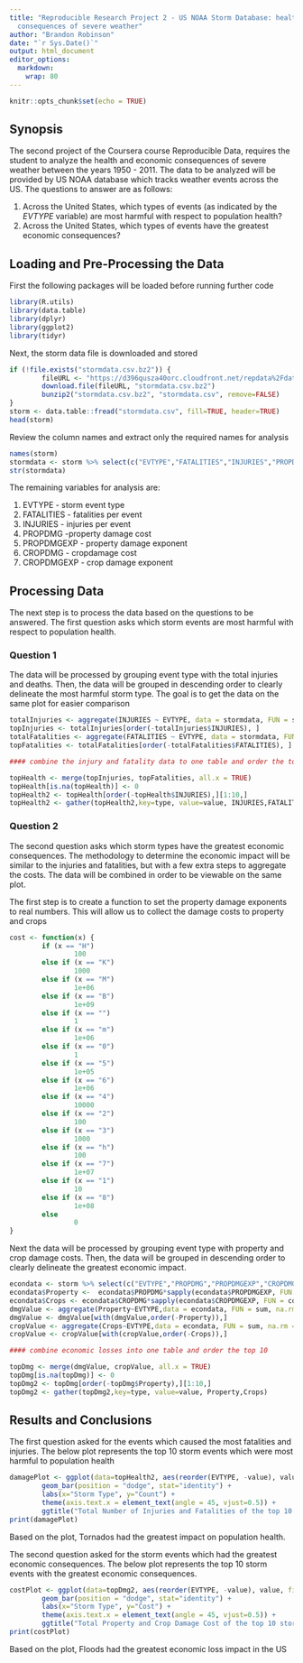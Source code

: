```yaml
---
title: "Reproducible Research Project 2 - US NOAA Storm Database: health and economic
  consequences of severe weather"
author: "Brandon Robinson"
date: "`r Sys.Date()`"
output: html_document
editor_options: 
  markdown: 
    wrap: 80
---
```


```r
knitr::opts_chunk$set(echo = TRUE)
```

## Synopsis

The second project of the Coursera course Reproducible Data, requires the
student to analyze the health and economic consequences of severe weather
between the years 1950 - 2011. The data to be analyzed will be provided by US
NOAA database which tracks weather events across the US. The questions to answer
are as follows:

1.  Across the United States, which types of events (as indicated by the
    *EVTYPE* variable) are most harmful with respect to population health?
2.  Across the United States, which types of events have the greatest economic
    consequences?

## Loading and Pre-Processing the Data

First the following packages will be loaded before running further code

```r
library(R.utils)
library(data.table) 
library(dplyr) 
library(ggplot2) 
library(tidyr)
```
Next, the storm data file is downloaded and stored

```r
if (!file.exists("stormdata.csv.bz2")) { 
        fileURL <- "https://d396qusza40orc.cloudfront.net/repdata%2Fdata%2FStormData.csv.bz2"
        download.file(fileURL, "stormdata.csv.bz2")
        bunzip2("stormdata.csv.bz2", "stormdata.csv", remove=FALSE)
}
storm <- data.table::fread("stormdata.csv", fill=TRUE, header=TRUE) 
head(storm)
```

Review the column names and extract only the required names for analysis 
```r
names(storm)
stormdata <- storm %>% select(c("EVTYPE","FATALITIES","INJURIES","PROPDMG","PROPDMGEXP","CROPDMG","CROPDMGEXP"))
str(stormdata)
```

The remaining variables for analysis are: 

1. EVTYPE - storm event type 
2. FATALITIES - fatalities per event 
3. INJURIES - injuries per event 
4. PROPDMG -property damage cost 
5. PROPDMGEXP - property damage exponent 
6. CROPDMG - cropdamage cost 
7. CROPDMGEXP - crop damage exponent

## Processing Data

The next step is to process the data based on the questions to be answered. The
first question asks which storm events are most harmful with respect to
population health.

### Question 1

The data will be processed by grouping event type with the total injuries and
deaths. Then, the data will be grouped in descending order to clearly delineate
the most harmful storm type. The goal is to get the data on the same plot for
easier comparison

```r
totalInjuries <- aggregate(INJURIES ~ EVTYPE, data = stormdata, FUN = sum)
topInjuries <- totalInjuries[order(-totalInjuries$INJURIES), ] 
totalFatalities <- aggregate(FATALITIES ~ EVTYPE, data = stormdata, FUN = sum)
topFatalities <- totalFatalities[order(-totalFatalities$FATALITIES), ]

#### combine the injury and fatality data to one table and order the top 10

topHealth <- merge(topInjuries, topFatalities, all.x = TRUE)
topHealth[is.na(topHealth)] <- 0
topHealth2 <- topHealth[order(-topHealth$INJURIES),][1:10,]
topHealth2 <- gather(topHealth2,key=type, value=value, INJURIES,FATALITIES)
```

### Question 2

The second question asks which storm types have the greatest economic
consequences. The methodology to determine the economic impact will be similar
to the injuries and fatalities, but with a few extra steps to aggregate the
costs. The data will be combined in order to be viewable on the same plot.

The first step is to create a function to set the property damage exponents to
real numbers. This will allow us to collect the damage costs to property and
crops 

```r
cost <- function(x) {
        if (x == "H")
                100
        else if (x == "K")
                1000
        else if (x == "M")
                1e+06
        else if (x == "B")
                1e+09
        else if (x == "")
                1
        else if (x == "m")
                1e+06
        else if (x == "0")
                1
        else if (x == "5")
                1e+05
        else if (x == "6")
                1e+06
        else if (x == "4")
                10000
        else if (x == "2")
                100
        else if (x == "3")
                1000
        else if (x == "h")
                100
        else if (x == "7")
                1e+07
        else if (x == "1")
                10
        else if (x == "8")
                1e+08
        else
                0
}
```

Next the data will be processed by grouping event type with property and crop
damage costs. Then, the data will be grouped in descending order to clearly
delineate the greatest economic impact.

```r
econdata <- storm %>% select(c("EVTYPE","PROPDMG","PROPDMGEXP","CROPDMG","CROPDMGEXP"))
econdata$Property <-  econdata$PROPDMG*sapply(econdata$PROPDMGEXP, FUN = cost)
econdata$Crops <- econdata$CROPDMG*sapply(econdata$CROPDMGEXP, FUN = cost)
dmgValue <- aggregate(Property~EVTYPE,data = econdata, FUN = sum, na.rm = TRUE)
dmgValue <- dmgValue[with(dmgValue,order(-Property)),]
cropValue <- aggregate(Crops~EVTYPE,data = econdata, FUN = sum, na.rm = TRUE)
cropValue <- cropValue[with(cropValue,order(-Crops)),]

#### combine economic losses into one table and order the top 10

topDmg <- merge(dmgValue, cropValue, all.x = TRUE)
topDmg[is.na(topDmg)] <- 0
topDmg2 <- topDmg[order(-topDmg$Property),][1:10,]
topDmg2 <- gather(topDmg2,key=type, value=value, Property,Crops)
```

## Results and Conclusions

The first question asked for the events which caused the most fatalities and
injuries. The below plot represents the top 10 storm events which were most
harmful to population health

```r
damagePlot <- ggplot(data=topHealth2, aes(reorder(EVTYPE, -value), value, fill=type)) +
        geom_bar(position = "dodge", stat="identity") + 
        labs(x="Storm Type", y="Count") +
        theme(axis.text.x = element_text(angle = 45, vjust=0.5)) +
        ggtitle("Total Number of Injuries and Fatalities of the top 10 storm types")
print(damagePlot)
```


Based on the plot, Tornados had the greatest impact on population health.

The second question asked for the storm events which had the greatest economic
consequences. The below plot represents the top 10 storm events with the
greatest economic consequences.

```r
costPlot <- ggplot(data=topDmg2, aes(reorder(EVTYPE, -value), value, fill=type)) +
        geom_bar(position = "dodge", stat="identity") + 
        labs(x="Storm Type", y="Cost") +
        theme(axis.text.x = element_text(angle = 45, vjust=0.5)) +
        ggtitle("Total Property and Crop Damage Cost of the top 10 storm types")
print(costPlot)
```


Based on the plot, Floods had the greatest economic loss impact in
the US
